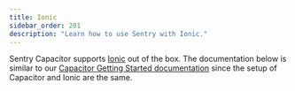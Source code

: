 ```yaml
---
title: Ionic
sidebar_order: 201
description: "Learn how to use Sentry with Ionic."
---
```


Sentry Capacitor supports [Ionic](https://ionicframework.com/) out of the box. The documentation below is similar to our [Capacitor Getting Started documentation](/platforms/javascript/guides/capacitor/) since the setup of Capacitor and Ionic are the same.

<PlatformContent includePath="../getting-started-install" />

<PlatformContent includePath="../getting-started-config" />
